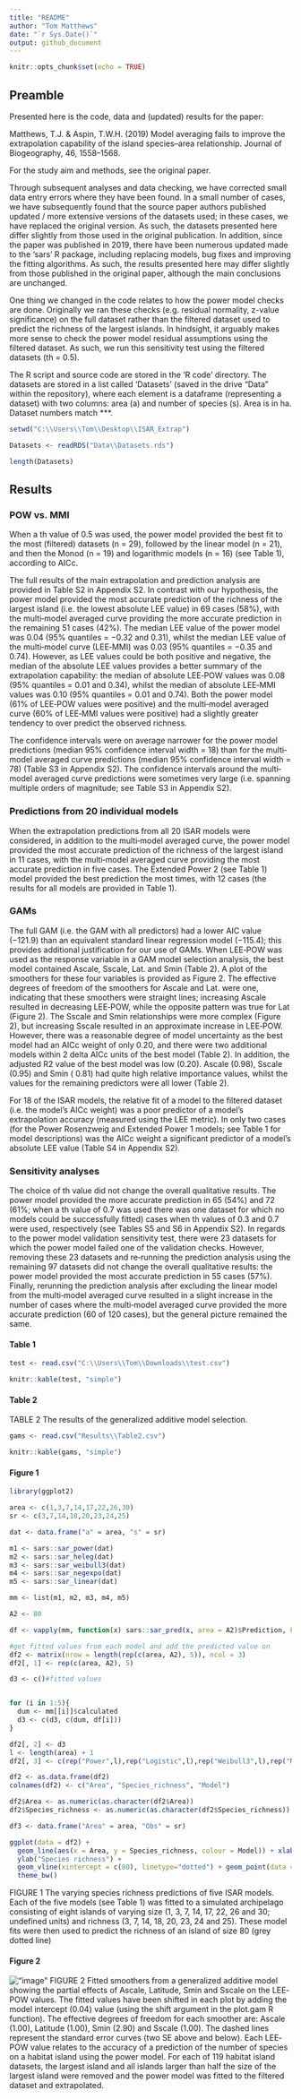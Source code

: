 ```yaml
---
title: "README"
author: "Tom Matthews"
date: "`r Sys.Date()`"
output: github_document
---
```


```r
knitr::opts_chunk$set(echo = TRUE)
```

## Preamble

Presented here is the code, data and (updated) results for the paper:

Matthews, T.J. & Aspin, T.W.H. (2019) Model averaging fails to improve the
extrapolation capability of the island species–area relationship. Journal of
Biogeography, 46, 1558–1568.

For the study aim and methods, see the original paper.

Through subsequent analyses and data checking, we have corrected small data
entry errors where they have been found. In a small number of cases, we have
subsequently found that the source paper authors published updated / more
extensive versions of the datasets used; in these cases, we have replaced
the original version. As such, the datasets presented here differ slightly
from those used in the original publication. In addition, since the paper
was published in 2019, there have been numerous updated made to the 'sars'
R package, including replacing models, bug fixes and improving the fitting algorithms.
As such, the results presented here may differ slightly from those published
in the original paper, although the main conclusions are unchanged. 

One thing we changed in the code relates to how the power model checks are done. Originally we ran these checks 
(e.g. residual normality, z-value significance) on the full dataset rather than the filtered dataset used to predict the richness of the largest islands. In hindsight, it arguably makes
more sense to check the power model residual assumptions using
the filtered dataset. As such, we run this sensitivity test using
the filtered datasets (th = 0.5).

The R script and source code are stored in the 'R code' directory. The datasets
are stored in a list called 'Datasets' (saved in the drive "Data" within the
repository), where each element is a dataframe (representing a dataset) with two
columns: area (a) and number of species (s). Area is in ha. Dataset numbers
match ***.


```r
setwd("C:\\Users\\Tom\\Desktop\\ISAR_Extrap")

Datasets <- readRDS("Data\\Datasets.rds")

length(Datasets)

```

## Results

### POW vs. MMI

When a th value of 0.5 was used, the power model provided the best fit to the
most (filtered) datasets (n = 29), followed by the linear model (n = 21), and
then the Monod (n = 19) and logarithmic models (n = 16) (see Table 1), according
to AICc.

The full results of the main extrapolation and prediction analysis are provided
in Table S2 in Appendix S2. In contrast with our hypothesis, the power model
provided the most accurate prediction of the richness of the largest island
(i.e. the lowest absolute LEE value) in 69 cases (58%), with the multi‐model
averaged curve providing the more accurate prediction in the remaining 51 cases
(42%). The median LEE value of the power model was 0.04 (95% quantiles = −0.32
and 0.31), whilst the median LEE value of the multi‐model curve (LEE‐MMI) was
0.03 (95% quantiles = −0.35 and 0.74). However, as LEE values could be both
positive and negative, the median of the absolute LEE values provides a better
summary of the extrapolation capability: the median of absolute LEE‐POW values
was 0.08 (95% quantiles = 0.01 and 0.34), whilst the median of absolute LEE‐MMI
values was 0.10 (95% quantiles = 0.01 and 0.74). Both the power model (61% of
LEE‐POW values were positive) and the multi‐model averaged curve (60% of LEE‐MMI
values were positive) had a slightly greater tendency to over predict the
observed richness. 

The confidence intervals were on average narrower for the
power model predictions (median 95% confidence interval width = 18) than for the
multi‐model averaged curve predictions (median 95% confidence interval width =
78) (Table S3 in Appendix S2). The confidence intervals around the multi‐model
averaged curve predictions were sometimes very large (i.e. spanning multiple
orders of magnitude; see Table S3 in Appendix S2).

### Predictions from 20 individual models

When the extrapolation predictions from all 20 ISAR models were considered, in addition to the multi‐model averaged curve, the power model provided the most accurate prediction of the richness of the largest island in 11 cases, with the multi‐model averaged curve providing the most accurate prediction in five cases. The Extended Power 2 (see Table 1) model provided the best prediction the most times, with 12 cases (the results for all models are provided in Table 1). 

### GAMs

The full GAM (i.e. the GAM with all predictors) had a lower AIC value (−121.9)
than an equivalent standard linear regression model (−115.4); this provides
additional justification for our use of GAMs. When LEE‐POW was used as the
response variable in a GAM model selection analysis, the best model contained
Ascale, Sscale, Lat. and Smin (Table 2). A plot of the smoothers for these four
variables is provided as Figure 2. The effective degrees of freedom of the
smoothers for Ascale and Lat. were one, indicating that these smoothers were
straight lines; increasing Ascale resulted in decreasing LEE‐POW, while the
opposite pattern was true for Lat (Figure 2). The Sscale and Smin relationships
were more complex (Figure 2), but increasing Sscale resulted in an approximate
increase in LEE‐POW. However, there was a reasonable degree of model uncertainty
as the best model had an AICc weight of only 0.20, and there were two additional
models within 2 delta AICc units of the best model (Table 2). In addition, the
adjusted R2 value of the best model was low (0.20). Ascale (0.98), Sscale (0.95)
and Smin ( 0.81) had quite high relative importance values, whilst the values
for the remaining predictors were all lower (Table 2). 

For 18 of the ISAR models, the relative fit of a model to the filtered dataset
(i.e. the model's AICc weight) was a poor predictor of a model's extrapolation
accuracy (measured using the LEE metric). In only two cases (for the Power
Rosenzweig and Extended Power 1 models; see Table 1 for model descriptions) was
the AICc weight a significant predictor of a model's absolute LEE value (Table
S4 in Appendix S2).


### Sensitivity analyses

The choice of th value did not change the overall qualitative results. The power
model provided the more accurate prediction in 65 (54%) and 72 (61%; when a th
value of 0.7 was used there was one dataset for which no models could be
successfully fitted) cases when th values of 0.3 and 0.7 were used, respectively
(see Tables S5 and S6 in Appendix S2). In regards to the power model validation
sensitivity test, there were 23 datasets for which the power model failed one of
the validation checks. However, removing these 23 datasets and re‐running the
prediction analysis using the remaining 97 datasets did not change the overall
qualitative results: the power model provided the most accurate prediction in 55
cases (57%). Finally, rerunning the prediction analysis after excluding the
linear model from the multi‐model averaged curve resulted in a slight increase
in the number of cases where the multi‐model averaged curve provided the more
accurate prediction (60 of 120 cases), but the general picture remained the
same.

#### Table 1

```r
test <- read.csv("C:\\Users\\Tom\\Downloads\\test.csv")

knitr::kable(test, "simple")

```


#### Table 2

TABLE 2 The results of the generalized additive model selection.

```r

gams <- read.csv("Results\\Table2.csv")

knitr::kable(gams, "simple")

```


#### Figure 1

```r

library(ggplot2)

area <- c(1,3,7,14,17,22,26,30)
sr <- c(3,7,14,18,20,23,24,25)

dat <- data.frame("a" = area, "s" = sr)

m1 <- sars::sar_power(dat)
m2 <- sars::sar_heleg(dat)
m3 <- sars::sar_weibull3(dat)
m4 <- sars::sar_negexpo(dat)
m5 <- sars::sar_linear(dat)

mm <- list(m1, m2, m3, m4, m5)

A2 <- 80

df <- vapply(mm, function(x) sars::sar_pred(x, area = A2)$Prediction, FUN.VALUE = numeric(1))

#get fitted values from each model and add the predicted value on
df2 <- matrix(nrow = length(rep(c(area, A2), 5)), ncol = 3)
df2[, 1] <- rep(c(area, A2), 5)

d3 <- c()#fitted values


for (i in 1:5){
  dum <- mm[[i]]$calculated
  d3 <- c(d3, c(dum, df[i]))
}

df2[, 2] <- d3
l <- length(area) + 1
df2[, 3] <- c(rep("Power",l),rep("Logistic",l),rep("Weibull3",l),rep("NegExpo",l),rep("Linear",l))

df2 <- as.data.frame(df2)
colnames(df2) <- c("Area", "Species_richness", "Model")

df2$Area <- as.numeric(as.character(df2$Area))
df2$Species_richness <- as.numeric(as.character(df2$Species_richness))

df3 <- data.frame("Area" = area, "Obs" = sr)

ggplot(data = df2) +
  geom_line(aes(x = Area, y = Species_richness, colour = Model)) + xlab("Area") + 
  ylab("Species richness") +
  geom_vline(xintercept = c(80), linetype="dotted") + geom_point(data = df3, aes(x = Area, y = Obs)) + 
  theme_bw()

```

FIGURE 1 The varying species richness predictions of five ISAR models. Each of the
five models (see Table 1) was fitted to a simulated archipelago consisting of
eight islands of varying size (1, 3, 7, 14, 17, 22, 26 and 30; undefined units)
and richness (3, 7, 14, 18, 20, 23, 24 and 25). These model fits were then used
to predict the richness of an island of size 80 (grey dotted line)

#### Figure 2

!["image"](Results\\GAM_fig.jpeg)
FIGURE 2 Fitted smoothers from a generalized additive model showing the partial effects of Ascale, Latitude, Smin and Sscale on
the LEE‐POW values. The fitted values have been shifted in each plot by adding the model intercept (0.04) value (using the shift argument
in the plot.gam R function). The effective degrees of freedom for each smoother are: Ascale (1.00), Latitude (1.00), Smin (2.90) and Sscale (1.00).
The dashed lines represent the standard error curves (two SE above and below). Each LEE‐POW value relates to the accuracy of a prediction
of the number of species on a habitat island using the power model. For each of 119 habitat island datasets, the largest island and all islands
larger than half the size of the largest island were removed and the power model was fitted to the filtered dataset and extrapolated.




